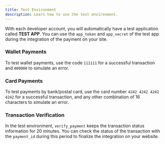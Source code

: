 ```yaml
---
title: Test Environment
description: Learn how to use the test environment.
---
```


With each developer account, you will automatically have a test application called **TEST APP**. You can use the `app_token` and `app_secret` of the test app during the integration of the payment on your site.

### Wallet Payments

To test wallet payments, use the code `111111` for a successful transaction and `000000` to simulate an error.

### Card Payments

To test payments by bank/postal card, use the card number `4242 4242 4242 4242` for a successful transaction, and any other combination of 16 characters to simulate an error.

### Transaction Verification

In the test environment, `verify_payment` keeps the transaction status information for 20 minutes. You can check the status of the transaction with the `payment_id` during this period to finalize the integration on your website.